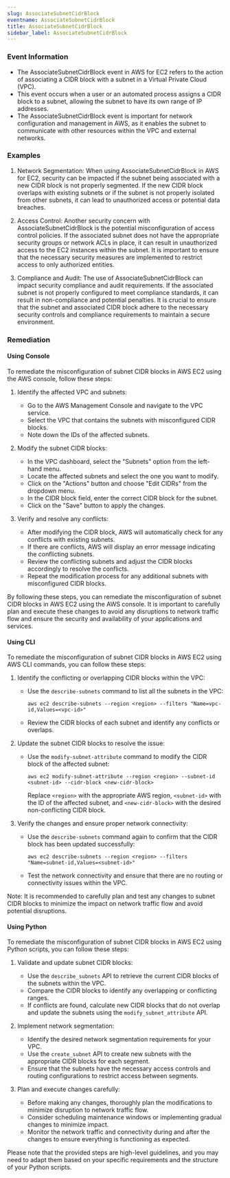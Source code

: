 ```yaml
--- 
slug: AssociateSubnetCidrBlock
eventname: AssociateSubnetCidrBlock
title: AssociateSubnetCidrBlock
sidebar_label: AssociateSubnetCidrBlock
---
```

                       
### Event Information

- The AssociateSubnetCidrBlock event in AWS for EC2 refers to the action of associating a CIDR block with a subnet in a Virtual Private Cloud (VPC).
- This event occurs when a user or an automated process assigns a CIDR block to a subnet, allowing the subnet to have its own range of IP addresses.
- The AssociateSubnetCidrBlock event is important for network configuration and management in AWS, as it enables the subnet to communicate with other resources within the VPC and external networks.


### Examples

1. Network Segmentation: When using AssociateSubnetCidrBlock in AWS for EC2, security can be impacted if the subnet being associated with a new CIDR block is not properly segmented. If the new CIDR block overlaps with existing subnets or if the subnet is not properly isolated from other subnets, it can lead to unauthorized access or potential data breaches.

2. Access Control: Another security concern with AssociateSubnetCidrBlock is the potential misconfiguration of access control policies. If the associated subnet does not have the appropriate security groups or network ACLs in place, it can result in unauthorized access to the EC2 instances within the subnet. It is important to ensure that the necessary security measures are implemented to restrict access to only authorized entities.

3. Compliance and Audit: The use of AssociateSubnetCidrBlock can impact security compliance and audit requirements. If the associated subnet is not properly configured to meet compliance standards, it can result in non-compliance and potential penalties. It is crucial to ensure that the subnet and associated CIDR block adhere to the necessary security controls and compliance requirements to maintain a secure environment.

### Remediation

#### Using Console

To remediate the misconfiguration of subnet CIDR blocks in AWS EC2 using the AWS console, follow these steps:

1. Identify the affected VPC and subnets: 
   - Go to the AWS Management Console and navigate to the VPC service.
   - Select the VPC that contains the subnets with misconfigured CIDR blocks.
   - Note down the IDs of the affected subnets.

2. Modify the subnet CIDR blocks:
   - In the VPC dashboard, select the "Subnets" option from the left-hand menu.
   - Locate the affected subnets and select the one you want to modify.
   - Click on the "Actions" button and choose "Edit CIDRs" from the dropdown menu.
   - In the CIDR block field, enter the correct CIDR block for the subnet.
   - Click on the "Save" button to apply the changes.

3. Verify and resolve any conflicts:
   - After modifying the CIDR block, AWS will automatically check for any conflicts with existing subnets.
   - If there are conflicts, AWS will display an error message indicating the conflicting subnets.
   - Review the conflicting subnets and adjust the CIDR blocks accordingly to resolve the conflicts.
   - Repeat the modification process for any additional subnets with misconfigured CIDR blocks.

By following these steps, you can remediate the misconfiguration of subnet CIDR blocks in AWS EC2 using the AWS console. It is important to carefully plan and execute these changes to avoid any disruptions to network traffic flow and ensure the security and availability of your applications and services.

#### Using CLI

To remediate the misconfiguration of subnet CIDR blocks in AWS EC2 using AWS CLI commands, you can follow these steps:

1. Identify the conflicting or overlapping CIDR blocks within the VPC:
   - Use the `describe-subnets` command to list all the subnets in the VPC: 
     ```
     aws ec2 describe-subnets --region <region> --filters "Name=vpc-id,Values=<vpc-id>"
     ```
   - Review the CIDR blocks of each subnet and identify any conflicts or overlaps.

2. Update the subnet CIDR blocks to resolve the issue:
   - Use the `modify-subnet-attribute` command to modify the CIDR block of the affected subnet:
     ```
     aws ec2 modify-subnet-attribute --region <region> --subnet-id <subnet-id> --cidr-block <new-cidr-block>
     ```
     Replace `<region>` with the appropriate AWS region, `<subnet-id>` with the ID of the affected subnet, and `<new-cidr-block>` with the desired non-conflicting CIDR block.

3. Verify the changes and ensure proper network connectivity:
   - Use the `describe-subnets` command again to confirm that the CIDR block has been updated successfully:
     ```
     aws ec2 describe-subnets --region <region> --filters "Name=subnet-id,Values=<subnet-id>"
     ```
   - Test the network connectivity and ensure that there are no routing or connectivity issues within the VPC.

Note: It is recommended to carefully plan and test any changes to subnet CIDR blocks to minimize the impact on network traffic flow and avoid potential disruptions.

#### Using Python

To remediate the misconfiguration of subnet CIDR blocks in AWS EC2 using Python scripts, you can follow these steps:

1. Validate and update subnet CIDR blocks: 
   - Use the `describe_subnets` API to retrieve the current CIDR blocks of the subnets within the VPC.
   - Compare the CIDR blocks to identify any overlapping or conflicting ranges.
   - If conflicts are found, calculate new CIDR blocks that do not overlap and update the subnets using the `modify_subnet_attribute` API.

2. Implement network segmentation:
   - Identify the desired network segmentation requirements for your VPC.
   - Use the `create_subnet` API to create new subnets with the appropriate CIDR blocks for each segment.
   - Ensure that the subnets have the necessary access controls and routing configurations to restrict access between segments.

3. Plan and execute changes carefully:
   - Before making any changes, thoroughly plan the modifications to minimize disruption to network traffic flow.
   - Consider scheduling maintenance windows or implementing gradual changes to minimize impact.
   - Monitor the network traffic and connectivity during and after the changes to ensure everything is functioning as expected.

Please note that the provided steps are high-level guidelines, and you may need to adapt them based on your specific requirements and the structure of your Python scripts.


 